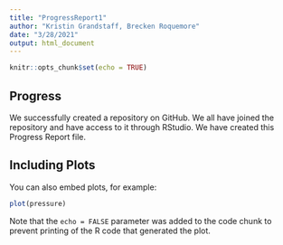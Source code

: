 ```yaml
---
title: "ProgressReport1"
author: "Kristin Grandstaff, Brecken Roquemore"
date: "3/28/2021"
output: html_document
---
```


```r
knitr::opts_chunk$set(echo = TRUE)
```

## Progress

We successfully created a repository on GitHub. We all have joined the repository and have access to it through RStudio. We have created this Progress Report file.

## Including Plots  

You can also embed plots, for example:

```r
plot(pressure)
```

Note that the `echo = FALSE` parameter was added to the code chunk to prevent printing of the R code that generated the plot.
